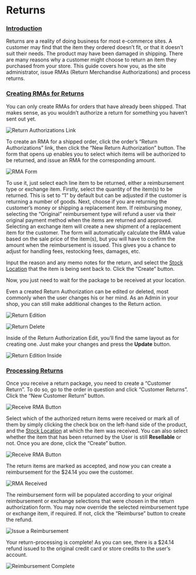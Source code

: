 # Returns

### [Introduction](returns#introduction) <a id="introduction"></a>

Returns are a reality of doing business for most e-commerce sites. A customer may find that the item they ordered doesn’t fit, or that it doesn’t suit their needs. The product may have been damaged in shipping. There are many reasons why a customer might choose to return an item they purchased from your store. This guide covers how you, as the site administrator, issue RMAs \(Return Merchandise Authorizations\) and process returns.

### [Creating RMAs for Returns](returns#creating-rm-as-for-returns) <a id="creating-rm-as-for-returns"></a>

You can only create RMAs for orders that have already been shipped. That makes sense, as you wouldn’t authorize a return for something you haven’t sent out yet.

![Return Authorizations Link](/images/image%20%2885%29.png)

To create an RMA for a shipped order, click the order’s “Return Authorizations” link, then click the “New Return Authorization” button. The form that opens up enables you to select which items will be authorized to be returned, and issue an RMA for the corresponding amount.

![RMA Form](/images/image%20%2890%29.png)

To use it, just select each line item to be returned, either a reimbursement type or exchange item. Firstly, select the quantity of the item\(s\) to be returned. This is set to “1” by default but can be adjusted if the customer is returning a number of goods. Next, choose if you are returning the customer’s money or shipping a replacement item. If reimbursing money, selecting the “Original” reimbursement type will refund a user via their original payment method when the items are returned and approved. Selecting an exchange item will create a new shipment of a replacement item for the customer. The form will automatically calculate the RMA value based on the sale price of the item\(s\), but you will have to confirm the amount when the reimbursement is issued. This gives you a chance to adjust for handling fees, restocking fees, damages, etc.

Input the reason and any memo notes for the return, and select the [Stock Location](../configuration/inventory#stock-movements) that the item is being sent back to. Click the “Create” button.

Now, you just need to wait for the package to be received at your location.

Even a created Return Authorization can be edited or deleted, most commonly when the user changes his or her mind. As an Admin in your shop, you can still make additional changes to the Return action.

![Return Edition](/images/image%20%28101%29.png)

![Return Delete](/images/image%20%28106%29.png)

Inside of the Return Authorization Edit, you’ll find the same layout as for creating one. Just make your changes and press the **Update** button.

![Return Edition Inside](/images/image%20%28104%29.png)

### [Processing Returns](returns#processing-returns) <a id="processing-returns"></a>

Once you receive a return package, you need to create a “Customer Return”. To do so, go to the order in question and click “Customer Returns”. Click the “New Customer Return” button.

![Receive RMA Button](/images/image%20%2889%29.png)

Select which of the authorized return items were received or mark all of them by simply clicking the check box on the left-hand side of the product, and the [Stock Location](../products/creating-a-new-product) at which the item was received. You can also select whether the item that has been returned by the User is still **Resellable** or not. Once you are done, click the “Create” button.

![Receive RMA Button](/images/image%20%28107%29.png)

The return items are marked as accepted, and now you can create a reimbursement for the $24.14 you owe the customer.

![RMA Received](/images/image%20%2893%29.png)

The reimbursement form will be populated according to your original reimbursement or exchange selections that were chosen in the return authorization form. You may now override the selected reimbursement type or exchange item, if required. If not, click the “Reimburse” button to create the refund.

![Issue a Reimbursement](/images/image%20%2894%29.png)

Your return-processing is complete! As you can see, there is a $24.14 refund issued to the original credit card or store credits to the user’s account.

![Reimbursement Complete](/images/image%20%2899%29.png)

